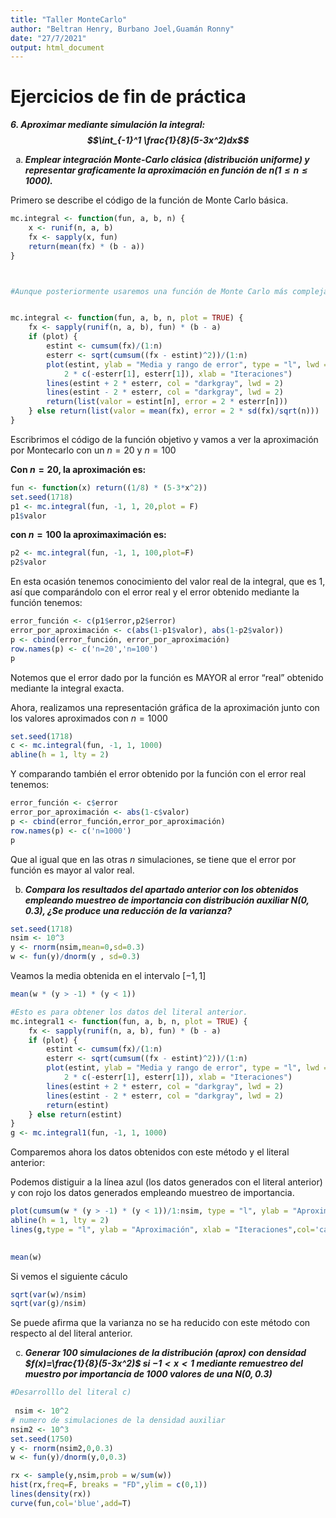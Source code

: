 ```yaml
---
title: "Taller MonteCarlo"
author: "Beltran Henry, Burbano Joel,Guamán Ronny"
date: "27/7/2021"
output: html_document
---
```


# Ejercicios de fin de práctica

***6. Aproximar mediante simulación la integral: $$\int_{-1}^1 \frac{1}{8}(5-3x^2)dx$$***

a) ***Emplear integración Monte-Carlo clásica (distribución uniforme) y representar graficamente la aproximación en función de $n(1\leq n\leq 1000)$.***

Primero se describe el código de la función de Monte Carlo básica.


```r

mc.integral <- function(fun, a, b, n) {
    x <- runif(n, a, b)
    fx <- sapply(x, fun)
    return(mean(fx) * (b - a))
}



#Aunque posteriormente usaremos una función de Monte Carlo más compleja que incluye representación gráfica.


mc.integral <- function(fun, a, b, n, plot = TRUE) {
    fx <- sapply(runif(n, a, b), fun) * (b - a)
    if (plot) {
        estint <- cumsum(fx)/(1:n)
        esterr <- sqrt(cumsum((fx - estint)^2))/(1:n)
        plot(estint, ylab = "Media y rango de error", type = "l", lwd = 2, ylim = mean(fx) + 
            2 * c(-esterr[1], esterr[1]), xlab = "Iteraciones")
        lines(estint + 2 * esterr, col = "darkgray", lwd = 2)
        lines(estint - 2 * esterr, col = "darkgray", lwd = 2)
        return(list(valor = estint[n], error = 2 * esterr[n]))
    } else return(list(valor = mean(fx), error = 2 * sd(fx)/sqrt(n)))
}
```


Escribrimos el código de la función objetivo y vamos a ver la aproximación por Montecarlo con un $n=20$ y $n=100$

**Con $n=20$, la aproximación es:**

```r
fun <- function(x) return((1/8) * (5-3*x^2))
set.seed(1718)
p1 <- mc.integral(fun, -1, 1, 20,plot = F)
p1$valor
```

**con $n=100$ la aproximaximación es:**

```r
p2 <- mc.integral(fun, -1, 1, 100,plot=F)
p2$valor
```

En esta ocasión tenemos conocimiento del valor real de la integral, que es 1, así que comparándolo con el error real y el error obtenido mediante la función tenemos:
```r
error_función <- c(p1$error,p2$error)
error_por_aproximación <- c(abs(1-p1$valor), abs(1-p2$valor))
p <- cbind(error_función, error_por_aproximación)
row.names(p) <- c('n=20','n=100')
p
```

Notemos que el error dado por la función es MAYOR al error "real" obtenido mediante la integral exacta. 

Ahora, realizamos una representación gráfica de la aproximación junto con los valores aproximados con $n=1000$


```r
set.seed(1718)
c <- mc.integral(fun, -1, 1, 1000)
abline(h = 1, lty = 2)
```


Y comparando también el error obtenido por la función con el error real tenemos:
```r
error_función <- c$error
error_por_aproximación <- abs(1-c$valor)
p <- cbind(error_función,error_por_aproximación)
row.names(p) <- c('n=1000')
p
```

Que al igual que en las otras $n$ simulaciones, se tiene que el error por función es mayor al valor real.

b) ***Compara los resultados del apartado anterior con los obtenidos empleando muestreo de importancia con distribución auxiliar $N(0,0.3)$, ¿Se produce una reducción de la varianza?***

```r
set.seed(1718)
nsim <- 10^3
y <- rnorm(nsim,mean=0,sd=0.3)
w <- fun(y)/dnorm(y , sd=0.3)


```


Veamos la media obtenida en el intervalo $[-1,1]$

```r
mean(w * (y > -1) * (y < 1)) 
```

```r
#Esto es para obtener los datos del literal anterior.
mc.integral1 <- function(fun, a, b, n, plot = TRUE) {
    fx <- sapply(runif(n, a, b), fun) * (b - a)
    if (plot) {
        estint <- cumsum(fx)/(1:n)
        esterr <- sqrt(cumsum((fx - estint)^2))/(1:n)
        plot(estint, ylab = "Media y rango de error", type = "l", lwd = 2, ylim = mean(fx) + 
            2 * c(-esterr[1], esterr[1]), xlab = "Iteraciones")
        lines(estint + 2 * esterr, col = "darkgray", lwd = 2)
        lines(estint - 2 * esterr, col = "darkgray", lwd = 2)
        return(estint)
    } else return(estint)
}
g <- mc.integral1(fun, -1, 1, 1000)
```


Comparemos ahora los datos obtenidos con este método y el literal anterior:

Podemos distiguir a la línea azul (los datos generados con el literal anterior) y con rojo los datos generados empleando muestreo de importancia.

```r

plot(cumsum(w * (y > -1) * (y < 1))/1:nsim, type = "l", ylab = "Aproximación", xlab = "Iteraciones", col='red')
abline(h = 1, lty = 2)
lines(g,type = "l", ylab = "Aproximación", xlab = "Iteraciones",col='cadetblue')
 

mean(w)
```

Si vemos el siguiente cáculo

``` r

sqrt(var(w)/nsim)
sqrt(var(g)/nsim)

```
Se puede afirma que la varianza no se ha reducido con este método con respecto al del literal anterior.


c) ***Generar 100 simulaciones de la distribución (aprox) con densidad $f(x)=\frac{1}{8}(5-3x^2)$ si $-1<x<1$ mediante remuestreo del muestro por importancia de 1000 valores de una $N(0,0.3)$***

```r
#Desarrolllo del literal c)
 
 nsim <- 10^2
# numero de simulaciones de la densidad auxiliar
nsim2 <- 10^3
set.seed(1750)
y <- rnorm(nsim2,0,0.3)
w <- fun(y)/dnorm(y,0,0.3)

rx <- sample(y,nsim,prob = w/sum(w))
hist(rx,freq=F, breaks = "FD",ylim = c(0,1))
lines(density(rx))
curve(fun,col='blue',add=T)
```

